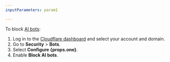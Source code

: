 ```yaml
---
inputParameters: param1

---
```



To block [AI bots](/bots/concepts/bot/#ai-bots):

1. Log in to the [Cloudflare dashboard](https://dash.cloudflare.com/) and select your account and domain.
2. Go to **Security** > **Bots**.
3. Select **Configure {props.one}**.
4. Enable **Block AI bots**.
